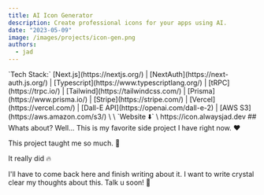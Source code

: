 ```yaml
---
title: AI Icon Generator
description: Create professional icons for your apps using AI.
date: "2023-05-09"
image: /images/projects/icon-gen.png
authors:
  - jad
---
```


<Callout>
`Tech Stack:` [Next.js](https://nextjs.org/) | [NextAuth](https://next-auth.js.org/) | [Typescript](https://www.typescriptlang.org/) | [tRPC](https://trpc.io/) | [Tailwind](https://tailwindcss.com/) | [Prisma](https://www.prisma.io/) | [Stripe](https://stripe.com/) | [Vercel](https://vercel.com/) | [Dall-E API](https://openai.com/dall-e-2) | [AWS S3](https://aws.amazon.com/s3/)
\
\
`Website ⬇️` \
https://icon.alwaysjad.dev
</Callout>
 ## Whats about?
Well... This is my favorite side project I have right now. ❤️

This project taught me so much. 🧠

It really did 🔥

I'll have to come back here and finish writing about it. I want to write crystal clear my thoughts about this. Talk u soon! 🚀






